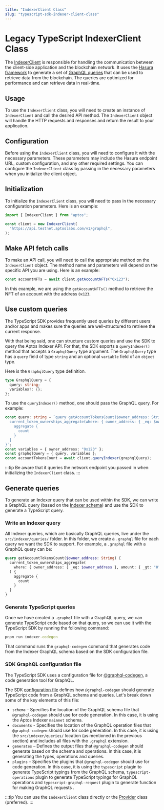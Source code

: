 ```yaml
---
title: "IndexerClient Class"
slug: "typescript-sdk-indexer-client-class"
---
```


# Legacy TypeScript IndexerClient Class

The [IndexerClient](https://github.com/aptos-labs/aptos-core/blob/main/ecosystem/typescript/sdk/src/providers/indexer.ts) is responsible for handling the communication between the client-side application and the blockchain network. It uses the [Hasura framework](https://hasura.io/) to generate a set of [GraphQL queries](https://cloud.hasura.io/public/graphiql?endpoint=https://api.mainnet.aptoslabs.com/v1/graphql) that can be used to retrieve data from the blockchain. The queries are optimized for performance and can retrieve data in real-time.

## Usage

To use the `IndexerClient` class, you will need to create an instance of `IndexerClient` and call the desired API method. The `IndexerClient` object will handle the HTTP requests and responses and return the result to your application.

## Configuration

Before using the `IndexerClient` class, you will need to configure it with the necessary parameters. These parameters may include the Hasura endpoint URL, custom configuration, and any other required settings. You can configure the `IndexerClient` class by passing in the necessary parameters when you initialize the client object.

## Initialization

To initialize the `IndexerClient` class, you will need to pass in the necessary configuration parameters. Here is an example:

```ts
import { IndexerClient } from "aptos";

const client = new IndexerClient(
  "https://api.testnet.aptoslabs.com/v1/graphql",
);
```

## Make API fetch calls

To make an API call, you will need to call the appropriate method on the `IndexerClient` object. The method name and parameters will depend on the specific API you are using. Here is an example:

```ts
const accountNFTs = await client.getAccountNFTs("0x123");
```

In this example, we are using the `getAccountNFTs()` method to retrieve the NFT of an account with the address `0x123`.

## Use custom queries

The TypeScript SDK provides frequently used queries by different users and/or apps and makes sure the queries are well-structured to retrieve the current response.

With that being said, one can structure custom queries and use the SDK to query the Aptos Indexer API. For that, the SDK exports a `queryIndexer()` method that accepts a `GraphqlQuery` type argument. The `GraphqlQuery` type has a `query` field of type `string` and an optional `variable` field of an `object` type.

Here is the `GraphqlQuery` type definition.

```ts
type GraphqlQuery = {
  query: string;
  variables?: {};
};
```

To use the `queryIndexer()` method, one should pass the GraphQL query. For example:

```ts
const query: string = `query getAccountTokensCount($owner_address: String) {
  current_token_ownerships_aggregate(where: { owner_address: { _eq: $owner_address }, amount: { _gt: "0" } }) {
    aggregate {
      count
    }
  }
}`;
const variables = { owner_address: "0x123" };
const graphqlQuery = { query, variables };
const accountTokensCount = await client.queryIndexer(graphqlQuery);
```

:::tip
Be aware that it queries the network endpoint you passed in when initializing the `IndexerClient` class.
:::

## Generate queries

To generate an Indexer query that can be used within the SDK, we can write a GraphQL query (based on the [Indexer schema](https://cloud.hasura.io/public/graphiql?endpoint=https://api.mainnet.aptoslabs.com/v1/graphql)) and use the SDK to generate a TypeScript query.

### Write an Indexer query

All Indexer queries, which are basically GraphQL queries, live under the `src/indexer/queries/` folder. In this folder, we create a `.graphql` file for each query we want the SDK to support. For example, a `.graphql` file with a GraphQL query can be:

```graphql
query getAccountTokensCount($owner_address: String) {
  current_token_ownerships_aggregate(
    where: { owner_address: { _eq: $owner_address }, amount: { _gt: "0" } }
  ) {
    aggregate {
      count
    }
  }
}
```

### Generate TypeScript queries

Once we have created a `.graphql` file with a GraphQL query, we can generate TypeScript code based on that query, so we can use it with the TypeScript SDK by running the following command:

```cmd
pnpm run indexer-codegen
```

That command runs the `graphql-codegen` command that generates code from the Indexer GraphQL schema based on the SDK configuration file.

### SDK GraphQL configuration file

The TypeScript SDK uses a configuration file for [@graphql-codegen](https://the-guild.dev/graphql/codegen), a code generation tool for GraphQL.

The SDK [configuration file](https://github.com/aptos-labs/aptos-core/blob/main/ecosystem/typescript/sdk/src/indexer/codegen.yml) defines how `@graphql-codegen` should generate TypeScript code from a GraphQL schema and queries. Let's break down some of the key elements of this file:

- `schema` – Specifies the location of the GraphQL schema file that `@graphql-codegen` should use for code generation. In this case, it is using the Aptos Indexer `mainnet` schema.
- `documents` - Specifies the location of the GraphQL operation files that `@graphql-codegen` should use for code generation. In this case, it is using the `src/indexer/queries/` location (as mentioned in the previous section) and includes all files with the `.graphql` extension.
- `generates` – Defines the output files that `@graphql-codegen` should generate based on the schema and operations. In this case, it is generating the types, operations and queries.
- `plugins` – Specifies the plugins that `@graphql-codegen` should use for code generation. In this case, it is using the `typescript` plugin to generate TypeScript typings from the GraphQL schema, `typescript-operations` plugin to generate TypeScript typings for GraphQL operations and `typescript-graphql-request` plugin to generate function for making GraphQL requests .

:::tip
You can use the `IndexerClient` class directly or the [Provider](./sdk-client-layer.mdx) class (preferred).
:::
